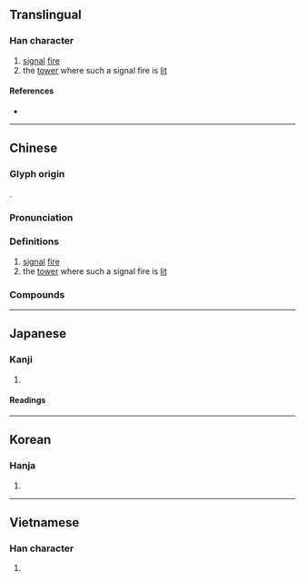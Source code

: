 {{character info}}
==Translingual==

===Han character===
{{Han char|rn=86|rad=火|as=07|sn=11|four=97854|canj=FHEJ|ids=⿰火夆}}

# [[signal]] [[fire]]
# the [[tower]] where such a signal fire is [[lit]]

====References====
* {{Han ref|kx=0672.040|dkj=19059|dj=1080.220|hdz=32205.090|uh=70FD|ud=28925|bh=B26C|bd=45676}}

----

==Chinese==
{{zh-forms}}

===Glyph origin===
{{Han etym}}
{{Han compound|火|夆|c1=s|c2=p|t1=fire|ls=psc}}.

===Pronunciation===
{{zh-pron
|m=fēng
|c=fung1
|mn=hong
|mn-t=hong1
|mc=y
|oc=y
|cat=n
}}

===Definitions===
{{zh-hanzi}}

# [[signal]] [[fire]]
# the [[tower]] where such a signal fire is [[lit]]

===Compounds===
{{zh-der|桔槔烽|烽候|烽子|烽櫓|烽火|烽火相連|烽火臺|烽火連天|烽火館|烽煙|烽煙四起|烽燧|烽鼓|狼烽|舉烽}}

----

==Japanese==

===Kanji===
{{ja-kanji|grade=|rs=火07}}

# {{rfdef|ja|sort=火07}}

====Readings====
{{ja-readings
|goon=ふ, ふう
|kanon=ほう
|kun=のろし}}

----

==Korean==

===Hanja===
{{ko-hanja|hangeul=봉|eumhun=|rv=bong|mr=pong|y=pong}}

# {{rfdef|ko|sort=火07}}

----

==Vietnamese==

===Han character===
{{vi-readings|rs=火07|hanviet=phong |nom=}}

# {{rfdef|vi|sort=火07}}